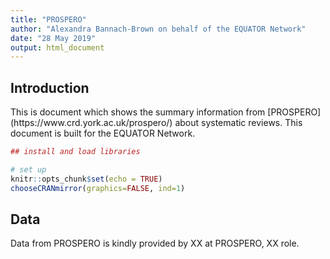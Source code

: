 ```yaml
---
title: "PROSPERO"
author: "Alexandra Bannach-Brown on behalf of the EQUATOR Network"
date: "28 May 2019"
output: html_document
---
```


## Introduction

This is document which shows the summary information from [PROSPERO] (https://www.crd.york.ac.uk/prospero/) about systematic reviews. This document is built for the EQUATOR Network. 

```r
## install and load libraries

# set up
knitr::opts_chunk$set(echo = TRUE)
chooseCRANmirror(graphics=FALSE, ind=1)
```

## Data 
Data from PROSPERO is kindly provided by XX at PROSPERO, XX role. 


